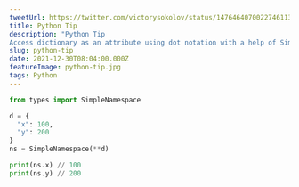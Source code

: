 ```yaml
---
tweetUrl: https://twitter.com/victorysokolov/status/1476464070022746113
title: Python Tip
description: "Python Tip 
Access dictionary as an attribute using dot notation with a help of SimpleNamespace that creates an empty class from which you can add or create attributes "
slug: python-tip
date: 2021-12-30T08:04:00.000Z
featureImage: python-tip.jpg
tags: Python
---
```

```python
from types import SimpleNamespace  

d = {
  "x": 100,
  "y": 200
}
ns = SimpleNamespace(**d)

print(ns.x) // 100
print(ns.y) // 200
```